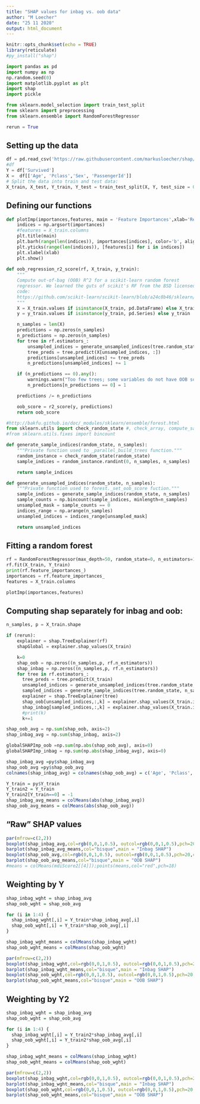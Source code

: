 ```yaml
---
title: "SHAP values for inbag vs. oob data"
author: "M Loecher"
date: "25 11 2020"
output: html_document
---
```


```r
knitr::opts_chunk$set(echo = TRUE)
library(reticulate)
#py_install("shap")
```


```python
import pandas as pd
import numpy as np
np.random.seed(0)
import matplotlib.pyplot as plt
import shap
import pickle

from sklearn.model_selection import train_test_split
from sklearn import preprocessing
from sklearn.ensemble import RandomForestRegressor

rerun = True
```


## Setting up the data 

```python
df = pd.read_csv('https://raw.githubusercontent.com/markusloecher/shap/master/Explore/titanicnoMissingAge.csv') # Load the data
#df
Y = df['Survived']
X =  df[['Age', 'Pclass','Sex', 'PassengerId']]
# Split the data into train and test data:
X_train, X_test, Y_train, Y_test = train_test_split(X, Y, test_size = 0.2)
```

## Defining our functions

```python
def plotImp(importances,features, main = 'Feature Importances',xlab='Relative Importance'):
    indices = np.argsort(importances)
    #features = X_train.columns
    plt.title(main)
    plt.barh(range(len(indices)), importances[indices], color='b', align='center')
    plt.yticks(range(len(indices)), [features[i] for i in indices])
    plt.xlabel(xlab)
    plt.show()
    
def oob_regression_r2_score(rf, X_train, y_train):
    """
    Compute out-of-bag (OOB) R^2 for a scikit-learn random forest
    regressor. We learned the guts of scikit's RF from the BSD licensed
    code:
    https://github.com/scikit-learn/scikit-learn/blob/a24c8b46/sklearn/ensemble/forest.py#L702
    """
    X = X_train.values if isinstance(X_train, pd.DataFrame) else X_train
    y = y_train.values if isinstance(y_train, pd.Series) else y_train

    n_samples = len(X)
    predictions = np.zeros(n_samples)
    n_predictions = np.zeros(n_samples)
    for tree in rf.estimators_:
        unsampled_indices = generate_unsampled_indices(tree.random_state, n_samples)
        tree_preds = tree.predict(X[unsampled_indices, :])
        predictions[unsampled_indices] += tree_preds
        n_predictions[unsampled_indices] += 1

    if (n_predictions == 0).any():
        warnings.warn("Too few trees; some variables do not have OOB scores.")
        n_predictions[n_predictions == 0] = 1

    predictions /= n_predictions

    oob_score = r2_score(y, predictions)
    return oob_score

#http://bakfu.github.io/doc/_modules/sklearn/ensemble/forest.html
from sklearn.utils import check_random_state #, check_array, compute_sample_weight
#from sklearn.utils.fixes import bincount

def generate_sample_indices(random_state, n_samples):
    """Private function used to _parallel_build_trees function."""
    random_instance = check_random_state(random_state)
    sample_indices = random_instance.randint(0, n_samples, n_samples)

    return sample_indices

def generate_unsampled_indices(random_state, n_samples):
    """Private function used to forest._set_oob_score fuction."""
    sample_indices = generate_sample_indices(random_state, n_samples)
    sample_counts = np.bincount(sample_indices, minlength=n_samples)
    unsampled_mask = sample_counts == 0
    indices_range = np.arange(n_samples)
    unsampled_indices = indices_range[unsampled_mask]

    return unsampled_indices
```


## Fitting a random forest

```python
rf = RandomForestRegressor(max_depth=50, random_state=0, n_estimators=100,max_features=2)
rf.fit(X_train, Y_train)  
print(rf.feature_importances_)
importances = rf.feature_importances_
features = X_train.columns

plotImp(importances,features)
```

## Computing shap separately for inbag and oob:

```python
n_samples, p = X_train.shape

if (rerun):
    explainer = shap.TreeExplainer(rf)
    shapGlobal = explainer.shap_values(X_train)

    k=0
    shap_oob = np.zeros((n_samples,p, rf.n_estimators))
    shap_inbag = np.zeros((n_samples,p, rf.n_estimators))
    for tree in rf.estimators_:
      tree_preds = tree.predict(X_train)
      unsampled_indices = generate_unsampled_indices(tree.random_state, n_samples)
      sampled_indices = generate_sample_indices(tree.random_state, n_samples)
      explainer = shap.TreeExplainer(tree)
      shap_oob[unsampled_indices,:,k] = explainer.shap_values(X_train.iloc[unsampled_indices,:])
      shap_inbag[sampled_indices,:,k] = explainer.shap_values(X_train.iloc[sampled_indices,:])
      #print(k)
      k+=1
```

```python
shap_oob_avg = np.sum(shap_oob, axis=2) 
shap_inbag_avg = np.sum(shap_inbag, axis=2)

globalSHAPImp_oob =np.sum(np.abs(shap_oob_avg), axis=0)
globalSHAPImp_inbag = np.sum(np.abs(shap_inbag_avg), axis=0)
```

```r
shap_inbag_avg =py$shap_inbag_avg 
shap_oob_avg =py$shap_oob_avg 
colnames(shap_inbag_avg) = colnames(shap_oob_avg) = c('Age', 'Pclass','Sex', 'PassengerId')

Y_train = py$Y_train
Y_train2 = Y_train
Y_train2[Y_train==0] = -1
shap_inbag_avg_means = colMeans(abs(shap_inbag_avg))
shap_oob_avg_means = colMeans(abs(shap_oob_avg))
```

## "Raw" SHAP values

```r
par(mfrow=c(2,2))
boxplot(shap_inbag_avg,col=rgb(0,0,1,0.5), outcol=rgb(0,0,1,0.5),pch=20,cex=0.75, ylab = "Inbag SHAP");grid()
barplot(shap_inbag_avg_means,col="bisque",main = "Inbag SHAP")
boxplot(shap_oob_avg,col=rgb(0,0,1,0.5), outcol=rgb(0,0,1,0.5),pch=20,cex=0.75, ylab = "Outbag SHAP");grid()
barplot(shap_oob_avg_means,col="bisque",main = "OOB SHAP")
#means = colMeans(mdiScore2[[4]]);points(means,col="red",pch=18)

```

## Weighting by Y 

```r
shap_inbag_wght = shap_inbag_avg
shap_oob_wght = shap_oob_avg

for (i in 1:4) {
  shap_inbag_wght[,i] = Y_train*shap_inbag_avg[,i]
  shap_oob_wght[,i] = Y_train*shap_oob_avg[,i]
}

shap_inbag_wght_means = colMeans(shap_inbag_wght)
shap_oob_wght_means = colMeans(shap_oob_wght)
```

```r
par(mfrow=c(2,2))
boxplot(shap_inbag_wght,col=rgb(0,0,1,0.5), outcol=rgb(0,0,1,0.5),pch=20,cex=0.75, ylab = "Inbag SHAP");grid()
barplot(shap_inbag_wght_means,col="bisque",main = "Inbag SHAP")
boxplot(shap_oob_wght,col=rgb(0,0,1,0.5), outcol=rgb(0,0,1,0.5),pch=20,cex=0.75, ylab = "Outbag SHAP");grid()
barplot(shap_oob_wght_means,col="bisque",main = "OOB SHAP")

```

## Weighting by Y2 

```r
shap_inbag_wght = shap_inbag_avg
shap_oob_wght = shap_oob_avg

for (i in 1:4) {
  shap_inbag_wght[,i] = Y_train2*shap_inbag_avg[,i]
  shap_oob_wght[,i] = Y_train2*shap_oob_avg[,i]
}

shap_inbag_wght_means = colMeans(shap_inbag_wght)
shap_oob_wght_means = colMeans(shap_oob_wght)
```

```r
par(mfrow=c(2,2))
boxplot(shap_inbag_wght,col=rgb(0,0,1,0.5), outcol=rgb(0,0,1,0.5),pch=20,cex=0.75, ylab = "Inbag SHAP");grid()
barplot(shap_inbag_wght_means,col="bisque",main = "Inbag SHAP")
boxplot(shap_oob_wght,col=rgb(0,0,1,0.5), outcol=rgb(0,0,1,0.5),pch=20,cex=0.75, ylab = "Outbag SHAP");grid()
barplot(shap_oob_wght_means,col="bisque",main = "OOB SHAP")

```
